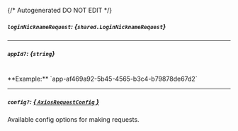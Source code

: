 {/* Autogenerated DO NOT EDIT  */}

##### `loginNicknameRequest`: *{`shared.LoginNicknameRequest`}*
<Collapsible openLabel={Labels.showProperties} closeLabel={Labels.hideProperties}>
    <LoginNicknameRequest/>
</Collapsible>

---
##### `appId?`: *{`string`}*
<br/>
**Example:** `app-af469a92-5b45-4565-b3c4-b79878de67d2`

---
##### `config?`: [*{ `AxiosRequestConfig` }*](https://axios-http.com/docs/req_config)
Available config options for making requests.


